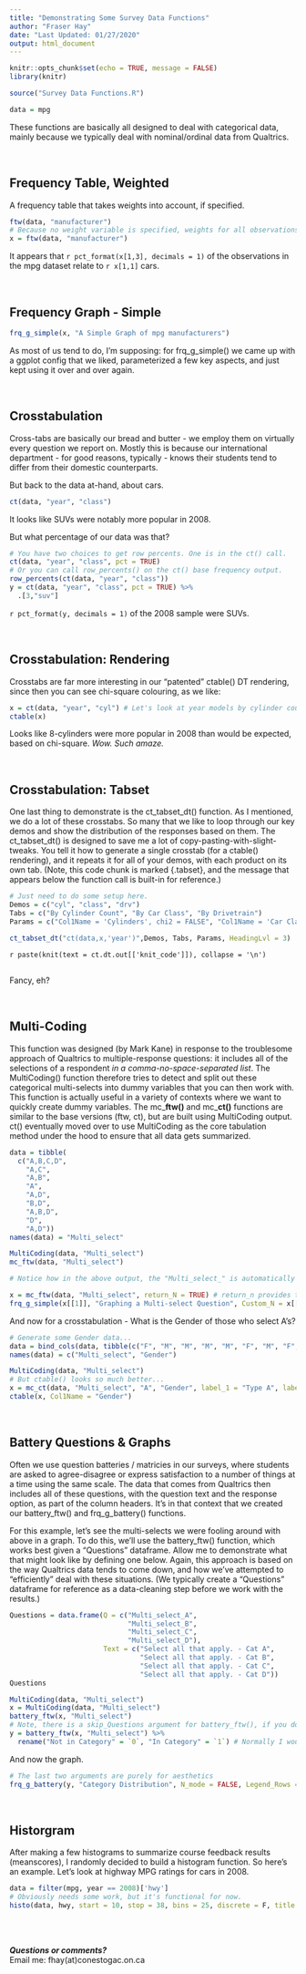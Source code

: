 ```yaml
---
title: "Demonstrating Some Survey Data Functions"
author: "Fraser Hay"
date: "Last Updated: 01/27/2020"
output: html_document
---
```


```r
knitr::opts_chunk$set(echo = TRUE, message = FALSE)
library(knitr)

source("Survey Data Functions.R")

data = mpg
```

These functions are basically all designed to deal with categorical data, mainly because we typically deal with nominal/ordinal data from Qualtrics.

<br>

## Frequency Table, Weighted

A frequency table that takes weights into account, if specified.

```r
ftw(data, "manufacturer")
# Because no weight variable is specified, weights for all observations are 1.
x = ftw(data, "manufacturer")
```

It appears that `r pct_format(x[1,3], decimals = 1)` of the observations in the mpg dataset relate to `r x[1,1]` cars.

<br>

## Frequency Graph - Simple

```r
frq_g_simple(x, "A Simple Graph of mpg manufacturers")
```

As most of us tend to do, I'm supposing: for frq_g_simple() we came up with a ggplot config that we liked, parameterized a few key aspects, and just kept using it over and over again.

<br>

## Crosstabulation

Cross-tabs are basically our bread and butter - we employ them on virtually every question we report on. Mostly this is because our international department - for good reasons, typically - knows their students tend to differ from their domestic counterparts.

But back to the data at-hand, about cars.

```r
ct(data, "year", "class")
```

It looks like SUVs were notably more popular in 2008. 

But what percentage of our data was that?

```r
# You have two choices to get row percents. One is in the ct() call.
ct(data, "year", "class", pct = TRUE)
# Or you can call row_percents() on the ct() base frequency output.
row_percents(ct(data, "year", "class"))
y = ct(data, "year", "class", pct = TRUE) %>% 
  .[3,"suv"]
```

`r pct_format(y, decimals = 1)` of the 2008 sample were SUVs.

<br>

## Crosstabulation: Rendering

Crosstabs are far more interesting in our "patented" ctable() DT rendering, since then you can see chi-square colouring, as we like:

```r
x = ct(data, "year", "cyl") # Let's look at year models by cylinder count.
ctable(x)
```

Looks like 8-cylinders were more popular in 2008 than would be expected, based on chi-square. *Wow. Such amaze.*

<br>

## Crosstabulation: Tabset {.tabset}

One last thing to demonstrate is the ct_tabset_dt() function. As I mentioned, we do a lot of these crosstabs. So many that we like to loop through our key demos and show the distribution of the responses based on them. The ct_tabset_dt() is designed to save me a lot of copy-pasting-with-slight-tweaks. You tell it how to generate a single crosstab (for a ctable() rendering), and it repeats it for all of your demos, with each product on its own tab. (Note, this code chunk is marked {.tabset}, and the message that appears below the function call is built-in for reference.)

```r
# Just need to do some setup here.
Demos = c("cyl", "class", "drv")
Tabs = c("By Cylinder Count", "By Car Class", "By Drivetrain")
Params = c("Col1Name = 'Cylinders', chi2 = FALSE", "Col1Name = 'Car Class', chi2 = FALSE", "Col1Name = 'Drivetrain Type', chi2 = FALSE")

ct_tabset_dt("ct(data,x,'year')",Demos, Tabs, Params, HeadingLvl = 3)
```

`r paste(knit(text = ct.dt.out[['knit_code']]), collapse = '\n')`

## {-}

Fancy, eh?

<br>

## Multi-Coding

This function was designed (by Mark Kane) in response to the troublesome approach of Qualtrics to multiple-response questions: it includes all of the selections of a respondent *in a comma-no-space-separated list*. The MultiCoding() function therefore tries to detect and split out these categorical multi-selects into dummy variables that you can then work with. This function is actually useful in a variety of contexts where we want to quickly create dummy variables. The mc_**ftw()** and mc_**ct()** functions are similar to the base versions (ftw, ct), but are built using MultiCoding output. ct() eventually moved over to use MultiCoding as the core tabulation method under the hood to ensure that all data gets summarized.

```r
data = tibble(
  c("A,B,C,D",
    "A,C",
    "A,B",
    "A",
    "A,D",
    "B,D",
    "A,B,D",
    "D",
    "A,D"))
names(data) = "Multi_select"

MultiCoding(data, "Multi_select")
mc_ftw(data, "Multi_select")

# Notice how in the above output, the "Multi_select_" is automatically truncated off the categories.

x = mc_ftw(data, "Multi_select", return_N = TRUE) # return_n provides the actual number of valid cases, in a list object...
frq_g_simple(x[[1]], "Graphing a Multi-select Question", Custom_N = x[[2]]) # Which we can then utilize for the actual N in this graph...
```

And now for a crosstabulation - What is the Gender of those who select A's?

```r
# Generate some Gender data...
data = bind_cols(data, tibble(c("F", "M", "M", "M", "M", "F", "M", "F", "F")))
names(data) = c("Multi_select", "Gender")

MultiCoding(data, "Multi_select")
# But ctable() looks so much better...
x = mc_ct(data, "Multi_select", "A", "Gender", label_1 = "Type A", label_0 = "Not Type A")
ctable(x, Col1Name = "Gender")
```

<br>

## Battery Questions & Graphs

Often we use question batteries / matricies in our surveys, where students are asked to agree-disagree or express satisfaction to a number of things at a time using the same scale. The data that comes from Qualtrics then includes all of these questions, with the question text and the response option, as part of the column headers. It's in that context that we created our battery_ftw() and frq_g_battery() functions.

For this example, let's see the multi-selects we were fooling around with above in a graph. To do this, we'll use the battery_ftw() function, which works best given a "Questions" dataframe. Allow me to demonstrate what that might look like by defining one below. Again, this approach is based on the way Qualtrics data tends to come down, and how we've attempted to "efficiently" deal with these situations. (We typically create a "Questions" dataframe for reference as a data-cleaning step before we work with the results.)

```r
Questions = data.frame(Q = c("Multi_select_A",
                             "Multi_select_B",
                             "Multi_select_C",
                             "Multi_select_D"), 
                       Text = c("Select all that apply. - Cat A",
                                "Select all that apply. - Cat B",
                                "Select all that apply. - Cat C",
                                "Select all that apply. - Cat D"))
Questions

MultiCoding(data, "Multi_select")
x = MultiCoding(data, "Multi_select")
battery_ftw(x, "Multi_select") 
# Note, there is a skip_Questions argument for battery_ftw(), if you don't have a Questions dataframe to reference.
y = battery_ftw(x, "Multi_select") %>% 
  rename("Not in Category" = `0`, "In Category" = `1`) # Normally I wouldn't need to rename them, as the values would be the categories in the question; but MultiCoding(), which created my data, just creates dummies, 0/1.
```

And now the graph.

```r
# The last two arguments are purely for aesthetics
frq_g_battery(y, "Category Distribution", N_mode = FALSE, Legend_Rows = 1, Legend_Padding = 30) 
```

<br>

## Historgram

After making a few histograms to summarize course feedback results (meanscores), I randomly decided to build a histogram function. So here's an example. Let's look at highway MPG ratings for cars in 2008.

```r
data = filter(mpg, year == 2008)['hwy']
# Obviously needs some work, but it's functional for now.
histo(data, hwy, start = 10, stop = 38, bins = 25, discrete = F, title = "City MPG in 2008")

```

<br><br>

***Questions or comments?*** <br>
Email me: fhay(at)conestogac.on.ca

<br><br><br><br><br><br><br><br>